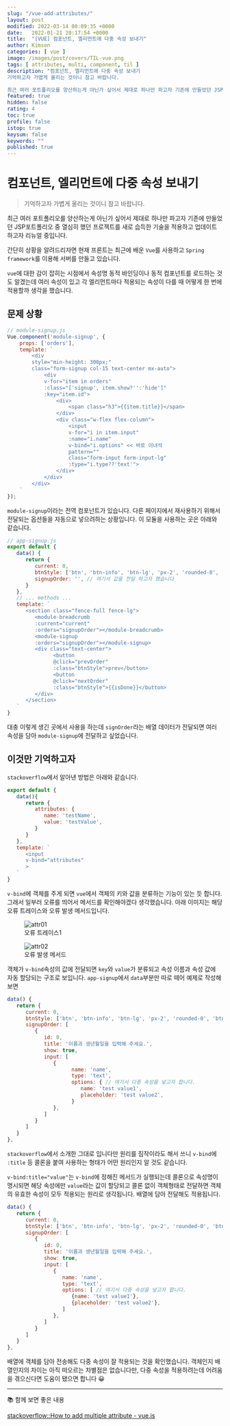 ```yaml
---
slug: "/vue-add-attributes/"
layout: post
modified: 2022-03-14 00:09:35 +0000
date:   2022-01-21 20:17:54 +0000
title:  "[VUE] 컴포넌트, 엘리먼트에 다중 속성 보내기"
author: Kimson
categories: [ vue ]
image: /images/post/covers/TIL-vue.png
tags: [ attributes, multi, component, til ]
description: "컴포넌트, 엘리먼트에 다중 속성 보내기
기억하고자 가볍게 올리는 것이니 참고 바랍니다.

최근 여러 포트폴리오를 양산하는게 아닌가 싶어서 제대로 하나만 파고자 기존에 만들었던 JSP포트폴리오 중 열심히 했던 프로젝트를 새로 습득한 기술을 적용하고 업데이트 하고자 리뉴얼 중입니다."
featured: true
hidden: false
rating: 4
toc: true
profile: false
istop: true
keysum: false
keywords: ""
published: true
---
```


# 컴포넌트, 엘리먼트에 다중 속성 보내기

> 기억하고자 가볍게 올리는 것이니 참고 바랍니다.

최근 여러 포트폴리오를 양산하는게 아닌가 싶어서 제대로 하나만 파고자 기존에 만들었던 JSP포트폴리오 중 열심히 했던 프로젝트를 새로 습득한 기술을 적용하고 업데이트 하고자 리뉴얼 중입니다.

간단히 상황을 알려드리자면 현재 프론트는 최근에 배운 `Vue`를 사용하고 `Spring framework`를 이용해 서버를 만들고 있습니다.

`vue`에 대한 감이 잡히는 시점에서 속성명 동적 바인딩이나 동적 컴포넌트를 로드하는 것도 알겠는데 여러 속성이 있고 각 엘리먼트마다 적용되는 속성이 다를 때 어떻게 한 번에 적용할까 생각을 했습니다.

## 문제 상황

```javascript
// module-signup.js
Vue.component('module-signup', {
    props: ['orders'],
    template: `
        <div
        style="min-height: 300px;"
        class="form-signup col-15 text-center mx-auto">
            <div
            v-for="item in orders"
            :class="['signup', item.show?'':'hide']"
            :key="item.id">
                <div>
                    <span class="h3">{{item.title}}</span>
                </div>
                <div class="w-flex flex-column">
                    <input
                    v-for="i in item.input"
                    :name="i.name"
                    v-bind="i.options" << 바로 이녀석
                    pattern=""
                    class="form-input form-input-lg"
                    :type="i.type??'text'">
                </div>
            </div>
        </div>
    `
});
```

`module-signup`이라는 전역 컴포넌트가 있습니다. 다른 페이지에서 재사용하기 위해서 전달되는 옵션들을 자동으로 넣으려하는 상황입니다. 이 모듈을 사용하는 곳은 아래와 같습니다.

```javascript
// app-signup.js
export default {
   data() {
      return {
         current: 0,
         btnStyle: ['btn', 'btn-info', 'btn-lg', 'px-2', 'rounded-0', 'btn btn-info', 'btn-lg', 'px-2', 'rounded-0'],
         signupOrder: '', // 여기서 값을 전달 하고자 했습니다
      }
   },
   // ... methods ...
   template: `
      <section class="fence-full fence-lg">
         <module-breadcrumb
         :current="current"
         :orders="signupOrder"></module-breadcrumb>
         <module-signup
         :orders="signupOrder"></module-signup>
         <div class="text-center">
               <button
               @click="prevOrder"
               :class="btnStyle">prev</button>
               <button
               @click="nextOrder"
               :class="btnStyle">{{isDone}}</button>
         </div>
      </section>
   `
}
```

대충 이렇게 생긴 곳에서 사용을 하는데 `signOrder`라는 배열 데이터가 전달되면 여러 속성을 담아 `module-signup`에 전달하고 싶었습니다.

## 이것만 기억하고자

`stackoverflow`에서 알아낸 방법은 아래와 같습니다.

```javascript
export default {
   data(){
      return {
         attributes: {
            name: 'testName',
            value: 'testValue',
         }
      }
   },
   template: `
      <input
      v-bind="attributes"
      >
   `
}
```

`v-bind`에 객체를 주게 되면 `vue`에서 객체의 키와 값을 분류하는 기능이 있는 듯 합니다. 그래서 일부러 오류를 띄어서 메서드를 확인해야겠다 생각했습니다. 아래 이미지는 해당 오류 트레이스와 오류 발생 메서드입니다.

<figure className="text-center">
<span className="w-inline-block">
   <img class="w-100" src="/images/post/vue/attributes/attrs01.png" alt="attr01" title="attr01" />
   <figcaption>오류 트레이스1</figcaption>
</span>
</figure>

<figure className="text-center">
<span className="w-inline-block">
   <img class="w-100" src="/images/post/vue/attributes/attrs02.png" alt="attr02" title="attr02" />
   <figcaption>오류 발생 메서드</figcaption>
</span>
</figure>

객체가 `v-bind`속성의 값에 전달되면 `key`와 `value`가 분류되고 속성 이름과 속성 값에 자동 할당되는 구조로 보입니다. `app-signup`에서 `data`부분만 따로 떼어 예제로 작성해보면

```javascript
data() {
   return {
      current: 0,
      btnStyle: ['btn', 'btn-info', 'btn-lg', 'px-2', 'rounded-0', 'btn btn-info', 'btn-lg', 'px-2', 'rounded-0'],
      signupOrder: [
         {
            id: 0,
            title: '이름과 생년월일을 입력해 주세요.',
            show: true,
            input: [
               {
                     name: 'name',
                     type: 'text',
                     options: { // 여기서 다중 속성을 넣고자 합니다.
                        name: 'test value1',
                        placeholder: 'test value2',
                     }
               }, 
            ]
         }
      ]
   }
},
```

`stackoverflow`에서 소개한 그대로 입니다만 원리를 짐작이라도 해서 쓰니 `v-bind`에 `:title` 등 콜론을 붙여 사용하는 형태가 어떤 원리인지 알 것도 같습니다.

`v-bind:title="value"`는 `v-bind`에 정해진 메서드가 실행되는데 콜론으로 속성명이 명시되면 해당 속성에만 `value`라는 값이 할당되고 콜론 없이 객체형태로 전달하면 객체의 유효한 속성이 모두 적용되는 원리로 생각됩니다. 배열에 담아 전달해도 적용됩니다.

```javascript
data() {
   return {
      current: 0,
      btnStyle: ['btn', 'btn-info', 'btn-lg', 'px-2', 'rounded-0', 'btn btn-info', 'btn-lg', 'px-2', 'rounded-0'],
      signupOrder: [
         {
            id: 0,
            title: '이름과 생년월일을 입력해 주세요.',
            show: true,
            input: [
               {
                  name: 'name',
                  type: 'text',
                  options: [ // 여기서 다중 속성을 넣고자 합니다.
                     {name: 'test value1'},
                     {placeholder: 'test value2'},
                  ]
               }, 
            ]
         }
      ]
   }
},
```

배열에 객체를 담아 전송해도 다중 속성이 잘 적용되는 것을 확인했습니다. 객체인지 배열인지의 차이는 아직 떠오르는 차별점은 없습니다만, 다중 속성을 적용하려는데 어려움을 겪으신다면 도움이 됐으면 합니다 😀

-----

📚 함께 보면 좋은 내용

[stackoverflow::How to add multiple attribute - vue.js](https://stackoverflow.com/questions/46741537/how-to-add-multiple-attribute-vue-js)